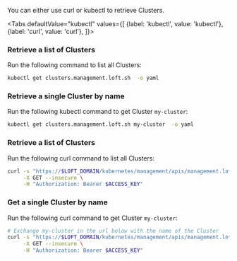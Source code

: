 

You can either use curl or kubectl to retrieve Clusters.

<Tabs
    defaultValue="kubectl"
    values={[
      {label: 'kubectl', value: 'kubectl'},
      {label: 'curl', value: 'curl'},
    ]}>
  <TabItem value="kubectl">


### Retrieve a list of Clusters
Run the following command to list all Clusters:
```bash
kubectl get clusters.management.loft.sh  -o yaml
```

### Retrieve a single Cluster by name
Run the following kubectl command to get Cluster `my-cluster`:
```bash
kubectl get clusters.management.loft.sh my-cluster  -o yaml
```


  </TabItem>
  <TabItem value="curl">


### Retrieve a list of Clusters
Run the following curl command to list all Clusters:
```bash
curl -s "https://$LOFT_DOMAIN/kubernetes/management/apis/management.loft.sh/v1/clusters" \
     -X GET --insecure \
     -H "Authorization: Bearer $ACCESS_KEY"
```

### Get a single Cluster by name
Run the following curl command to get Cluster `my-cluster`:
```bash
# Exchange my-cluster in the url below with the name of the Cluster
curl -s "https://$LOFT_DOMAIN/kubernetes/management/apis/management.loft.sh/v1/clusters/my-cluster" \
     -X GET --insecure \
     -H "Authorization: Bearer $ACCESS_KEY"
```


  </TabItem>
</Tabs>
